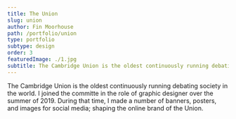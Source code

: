 ```yaml
---
title: The Union
slug: union
author: Fin Moorhouse
path: /portfolio/union
type: portfolio
subtype: design
order: 3
featuredImage: ./1.jpg
subtitle: The Cambridge Union is the oldest continuously running debating society in the world.
---
```


The Cambridge Union is the oldest continuously running debating society in the world. I joined the committe in the role of graphic designer over the summer of 2019. During that time, I made a number of banners, posters, and images for social media; shaping the online brand of the Union.
